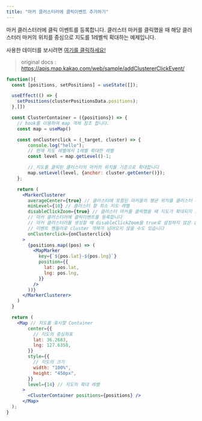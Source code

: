 ```yaml
---
title: "마커 클러스터러에 클릭이벤트 추가하기"
---
```


마커 클러스터러에 클릭 이벤트를 등록합니다. 클러스터 마커를 클릭했을 때 해당 클러스터러 마커의 위치를 중심으로 지도를 1레벨씩 확대하는 예제입니다.

사용한 데이터를 보시려면 [여기를 클릭하세요!](https://apis.map.kakao.com/download/web/data/chicken.json)

> original docs : https://apis.map.kakao.com/web/sample/addClustererClickEvent/

```jsx live
function(){
  const [positions, setPositions] = useState([]);

  useEffect(() => {
    setPositions(clusterPositionsData.positions);
  },[])

  const ClusterContainer = ({positions}) => {
    // hook를 이용하여 map 객체 참조 합니다.
    const map = useMap()

    const onClusterclick = (_target, cluster) => {
        console.log("hello");
        // 현재 지도 레벨에서 1레벨 확대한 레벨
        const level = map.getLevel()-1;

        // 지도를 클릭된 클러스터의 마커의 위치를 기준으로 확대합니다
        map.setLevel(level, {anchor: cluster.getCenter()});
    };

    return (
      <MarkerClusterer
        averageCenter={true} // 클러스터에 포함된 마커들의 평균 위치를 클러스터 마커 위치로 설정
        minLevel={10} // 클러스터 할 최소 지도 레벨
        disableClickZoom={true} // 클러스터 마커를 클릭했을 때 지도가 확대되지 않도록 설정한다
        // 마커 클러스터러에 클릭이벤트를 등록합니다
        // 마커 클러스터러를 생성할 때 disableClickZoom을 true로 설정하지 않은 경우
        // 이벤트 헨들러로 cluster 객체가 넘어오지 않을 수도 있습니다
        onClusterclick={onClusterclick}
      >
        {positions.map((pos) => (
          <MapMarker
            key={`${pos.lat}-${pos.lng}`}
            position={{
              lat: pos.lat,
              lng: pos.lng,
            }}
          />
        ))}
      </MarkerClusterer>
    )
  }

  return (
    <Map // 지도를 표시할 Container
        center={{
          // 지도의 중심좌표
          lat: 36.2683,
          lng: 127.6358,
        }}
        style={{
          // 지도의 크기
          width: "100%",
          height: "450px",
        }}
        level={14} // 지도의 확대 레벨
      >
        <ClusterContainer positions={positions} />
      </Map>
  );
}
```
